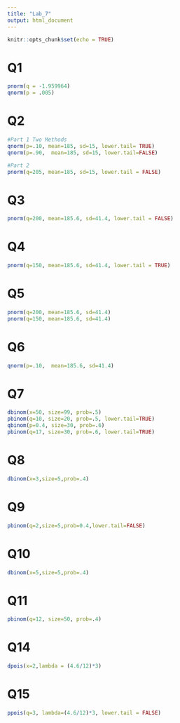 ```yaml
---
title: "Lab_7"
output: html_document
---
```


```r
knitr::opts_chunk$set(echo = TRUE)
```

# Q1
```r
pnorm(q = -1.959964)
qnorm(p = .005)
```
# Q2
```r
#Part 1 Two Methods
qnorm(p=.10, mean=185, sd=15, lower.tail= TRUE)
qnorm(p=.90,  mean=185, sd=15, lower.tail=FALSE)

#Part 2 
pnorm(q=205, mean=185, sd=15, lower.tail = FALSE)
```
# Q3
```r
pnorm(q=200, mean=185.6, sd=41.4, lower.tail = FALSE)
```
# Q4
```r
pnorm(q=150, mean=185.6, sd=41.4, lower.tail = TRUE)
```
# Q5
```r
pnorm(q=200, mean=185.6, sd=41.4)
pnorm(q=150, mean=185.6, sd=41.4)
```
# Q6
```r
qnorm(p=.10,  mean=185.6, sd=41.4)
```
# Q7
```r
dbinom(x=50, size=99, prob=.5)
pbinom(q=10, size=20, prob=.5, lower.tail=TRUE)
qbinom(p=0.4, size=30, prob=.6)
pbinom(q=17, size=30, prob=.6, lower.tail=TRUE)
```
# Q8
```r
dbinom(x=3,size=5,prob=.4)
```
# Q9
```r
pbinom(q=2,size=5,prob=0.4,lower.tail=FALSE)
```
# Q10
```r
dbinom(x=5,size=5,prob=.4)
```

# Q11
```r
pbinom(q=12, size=50, prob=.4)
```
# Q14
```r
dpois(x=2,lambda = (4.6/12)*3)
```
# Q15
```r
ppois(q=3, lambda=(4.6/12)*3, lower.tail = FALSE)
```








